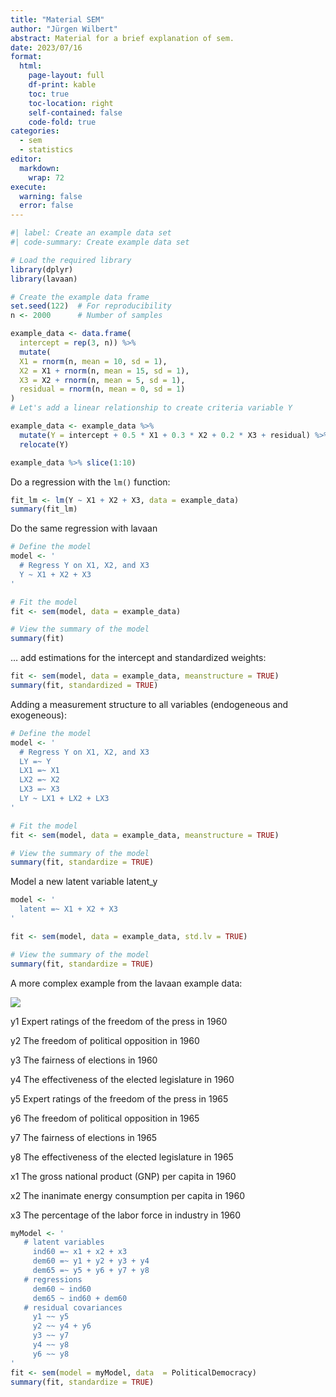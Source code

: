 ```yaml
---
title: "Material SEM"
author: "Jürgen Wilbert"
abstract: Material for a brief explanation of sem.
date: 2023/07/16
format:
  html:
    page-layout: full
    df-print: kable
    toc: true
    toc-location: right
    self-contained: false
    code-fold: true
categories:
  - sem
  - statistics
editor: 
  markdown: 
    wrap: 72
execute: 
  warning: false
  error: false
---
```


```r
#| label: Create an example data set
#| code-summary: Create example data set

# Load the required library
library(dplyr)
library(lavaan)

# Create the example data frame
set.seed(122)  # For reproducibility
n <- 2000      # Number of samples

example_data <- data.frame(
  intercept = rep(3, n)) %>%
  mutate(
  X1 = rnorm(n, mean = 10, sd = 1),
  X2 = X1 + rnorm(n, mean = 15, sd = 1),
  X3 = X2 + rnorm(n, mean = 5, sd = 1),
  residual = rnorm(n, mean = 0, sd = 1)
)
# Let's add a linear relationship to create criteria variable Y

example_data <- example_data %>% 
  mutate(Y = intercept + 0.5 * X1 + 0.3 * X2 + 0.2 * X3 + residual) %>%
  relocate(Y)

example_data %>% slice(1:10)

```

Do a regression with the `lm()` function:

```r
fit_lm <- lm(Y ~ X1 + X2 + X3, data = example_data)
summary(fit_lm)
```

Do the same regression with lavaan

```r
# Define the model
model <- '
  # Regress Y on X1, X2, and X3
  Y ~ X1 + X2 + X3
'

# Fit the model
fit <- sem(model, data = example_data)

# View the summary of the model
summary(fit)
```

... add estimations for the intercept and standardized weights:

```r
fit <- sem(model, data = example_data, meanstructure = TRUE)
summary(fit, standardized = TRUE)
```

Adding a measurement structure to all variables (endogeneous and
exogeneous):

```r
# Define the model
model <- '
  # Regress Y on X1, X2, and X3
  LY =~ Y
  LX1 =~ X1
  LX2 =~ X2
  LX3 =~ X3
  LY ~ LX1 + LX2 + LX3
'

# Fit the model
fit <- sem(model, data = example_data, meanstructure = TRUE)

# View the summary of the model
summary(fit, standardize = TRUE)
```

Model a new latent variable latent_y

```r
model <- '
  latent =~ X1 + X2 + X3
'

fit <- sem(model, data = example_data, std.lv = TRUE)

# View the summary of the model
summary(fit, standardize = TRUE)
```

A more complex example from the lavaan example data:

![](sem.png)

y1 Expert ratings of the freedom of the press in 1960

y2 The freedom of political opposition in 1960

y3 The fairness of elections in 1960

y4 The effectiveness of the elected legislature in 1960

y5 Expert ratings of the freedom of the press in 1965

y6 The freedom of political opposition in 1965

y7 The fairness of elections in 1965

y8 The effectiveness of the elected legislature in 1965

x1 The gross national product (GNP) per capita in 1960

x2 The inanimate energy consumption per capita in 1960

x3 The percentage of the labor force in industry in 1960

```r
myModel <- '
   # latent variables
     ind60 =~ x1 + x2 + x3
     dem60 =~ y1 + y2 + y3 + y4
     dem65 =~ y5 + y6 + y7 + y8
   # regressions
     dem60 ~ ind60
     dem65 ~ ind60 + dem60
   # residual covariances
     y1 ~~ y5
     y2 ~~ y4 + y6
     y3 ~~ y7
     y4 ~~ y8
     y6 ~~ y8
'
fit <- sem(model = myModel, data  = PoliticalDemocracy)
summary(fit, standardize = TRUE)

```
